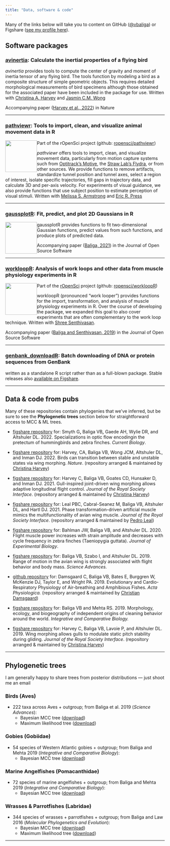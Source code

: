 ```yaml
---
title: "Data, software & code"
---
```


Many of the links below will take you to content on GitHub ([\@vbaliga](https://github.com/vbaliga)) or Figshare ([see my profile here](https://figshare.com/authors/Vikram_B_Baliga/4769286)).

## Software packages

### [avinertia](https://cran.r-project.org/web/packages/AvInertia/index.html): Calculate the inertial properties of a flying bird

*avinertia* provides tools to compute the center of gravity and moment of inertia tensor of any flying bird. The tools function by modeling a bird as a composite structure of simple geometric objects. This requires detailed morphological measurements of bird specimens although those obtained for the associated paper have been included in the package for use. Written with [Christina A. Harvey](https://www.christinaharvey.ca/) and [Jasmin C.M. Wong](https://research-information.bris.ac.uk/en/persons/jasmin-wong)

Accompanying paper ([Harvey et al., 2022](https://doi.org/10.1038/s41586-022-04477-8)) in Nature

------------------------------------------------------------------------

### [pathviewr](https://github.com/ropensci/pathviewr): Tools to import, clean, and visualize animal movement data in R

![](/images/pathviewrhex_600dpi_trns.png){fig-alt="pathviewr r package" style="float:left;" width="100"}

Part of the rOpenSci project (github: [ropensci/pathviewr](https://github.com/ropensci/pathviewr))

*pathviewr* offers tools to import, clean, and visualize movement data, particularly from motion capture systems such from [Optitrack's Motive](https://optitrack.com/products/motive/), the [Straw Lab's Flydra](https://github.com/strawlab/flydra), or from other sources. We provide functions to remove artifacts, standardize tunnel position and tunnel axes, select a region of interest, isolate specific trajectories, fill gaps in trajectory data, and calculate 3D and per-axis velocity. For experiments of visual guidance, we also provide functions that use subject position to estimate perception of visual stimuli. Written with [Melissa S. Armstrong](https://melissasarmstrong.com/) and [Eric R. Press](https://www.grad.ubc.ca/campus-community/meet-our-students/press-eric)

------------------------------------------------------------------------

### [gaussplotR](https://github.com/vbaliga/gaussplotR): Fit, predict, and plot 2D Gaussians in R

![](/images/gaussplotR.png){fig-alt="gaussplotR r package" style="float:left;" width="100"}

gaussplotR provides functions to fit two-dimensional Gaussian functions, predict values from such functions, and produce plots of predicted data.

Accompanying paper ([Baliga, 2021](https://doi.org/10.21105/joss.03074)) in the Journal of Open Source Software

------------------------------------------------------------------------

### [workloopR](https://github.com/ropensci/workloopR): Analysis of work loops and other data from muscle physiology experiments in R

![](/images/workloopR_icon_300dpi.png){fig-alt="workloopR r package" style="float:left;" width="100"}

Part of the [rOpenSci](https://ropensci.org/) project (github: [ropensci/workloopR](https://github.com/ropensci/workloopR))

workloopR (pronounced "work looper") provides functions for the import, transformation, and analysis of muscle physiology experiments in R. Over the course of developing the package, we expanded this goal to also cover experiments that are often complementary to the work loop technique. Written with [Shree Senthivasan](https://www.linkedin.com/in/shreeram-senthivasan-43b0881bb/).

Accompanying paper ([Baliga and Senthivasan, 2019](https://doi.org/10.21105/joss.01856)) in the Journal of Open Source Software

------------------------------------------------------------------------

### [genbank_downloadR](https://github.com/vbaliga/genbank_downloadR): Batch downloading of DNA or protein sequences from GenBank

written as a standalone R script rather than as a full-blown package. Stable releases also [available on Figshare](https://doi.org/10.6084/m9.figshare.12980189).

------------------------------------------------------------------------

## Data & code from pubs

Many of these repositories contain phylogenies that we've inferred, but be sure to see the **Phylogenetic trees** section below for straightforward access to MCC & ML trees.

-   [figshare repository](https://doi.org/10.6084/m9.figshare.19425737) for: Smyth G**,** Baliga VB**,** Gaede AH, Wylie DR, and Altshuler DL. 2022. Specializations in optic flow encodingin the pretectum of hummingbirds and zebra finches. *Current Biology*.

-   [figshare repository](https://figshare.com/collections/Supplement_to_Inertia_links_avian_morphology_to_flight_manoeuvrability/5503989) for: Harvey, CA, Baliga VB, Wong JCM, Altshuler DL, and Inman DJ. 2022. Birds can transition between stable and unstable states via wing morphing. *Nature*. (repository arranged & maintained by [Christina Harvey](https://figshare.com/authors/Christina_Harvey/4766004))

-   [figshare repository](https://rs.figshare.com/collections/Supplementary_material_from_Gull-inspired_joint-driven_wing_morphing_allows_adaptive_longitudinal_flight_control_/5438933) for: Harvey C, Baliga VB, Goates CD, Hunsaker D, and Inman DJ. 2021. Gull-inspired joint-driven wing morphing allows adaptive longitudinal flight control. *Journal of the Royal Society Interface*. (repository arranged & maintained by [Christina Harvey](https://figshare.com/authors/Christina_Harvey/4766004))

-   [figshare repository](https://rs.figshare.com/collections/Supplementary_material_from_Phase_transformation-driven_artificial_muscle_mimics_the_multi-functionality_of_avian_wing_muscle_/5675606) for: Leal PBC, Cabral-Seanez M, Baliga VB, Altshuler DL, and Hartl DJ. 2021. Phase transformation-driven artificial muscle mimics the multifunctionality of avian wing muscle. *Journal of the Royal Society Interface*. (repository arranged & maintained by [Pedro Leal](https://rs.figshare.com/authors/_/11598656))

-   [figshare repository](https://figshare.com/articles/dataset/Data_and_code_for_Flight_muscle_power_increases_with_strain_amplitude_and_decreases_with_cycle_frequency_in_zebra_finches_Taeniopygia_guttata_/12520733) for: Bahlman JW, Baliga VB, and Altshuler DL. 2020. Flight muscle power increases with strain amplitude and decreases with cycle frequency in zebra finches (Taeniopygia guttata). *Journal of Experimental Biology*.

-   [figshare repository](https://doi.org/10.6084/m9.figshare.8856161) for: Baliga VB, Szabo I, and Altshuler DL. 2019. Range of motion in the avian wing is strongly associated with flight behavior and body mass. *Science Advances.*

-   [github repository](https://github.com/christiandamsgaard/Evolution-of-air-breathing) for: Damsgaard C, Baliga VB, Bates E, Burggren W, McKenzie DJ, Taylor E, and Wright PA. 2019. Evolutionary and Cardio-Respiratory Physiology of Air-breathing and Amphibious Fishes. *Acta Physiologica.* (repository arranged & maintained by [Christian Damsgaard](https://github.com/christiandamsgaard))

-   [figshare repository](https://doi.org/10.6084/m9.figshare.7658597) for: Baliga VB and Mehta RS. 2019. Morphology, ecology, and biogeography of independent origins of cleaning behavior around the world. *Integrative and Comparative Biology.*

-   [figshare repository](https://doi.org/10.6084/m9.figshare.c.3977505.v1) for: Harvey C, Baliga VB, Lavoie P, and Altshuler DL. 2019. Wing morphing allows gulls to modulate static pitch stability during gliding. *Journal of the Royal Society Interface*. (repository arranged & maintained by [Christina Harvey](https://figshare.com/authors/Christina_Harvey/4766004))

------------------------------------------------------------------------

## Phylogenetic trees

I am generally happy to share trees from posterior distributions --- just shoot me an email

### Birds (Aves)

-   222 taxa across Aves + outgroup; from Baliga et al. 2019 (*Science Advances*):
    -   Bayesian MCC tree ([download](https://vikram-baliga.squarespace.com/s/Baliga-etal-Science-Advances_222s_Avian_MCCtree.tre))
    -   Maximum likelihood tree ([download](https://vikram-baliga.squarespace.com/s/Baliga-etal-Science-Advances_222s_Avian_MLtree.tre))

### Gobies (Gobiidae)

-   54 species of Western Atlantic gobies + outgroup; from Baliga and Mehta 2019 (*Integrative and Comparative Biology*):
    -   Bayesian MCC tree ([download](https://vikram-baliga.squarespace.com/s/Gobiidae_MCC.tre))

### Marine Angelfishes (Pomacanthidae)

-   72 species of marine angelfishes + outgroup; from Baliga and Mehta 2019 (*Integrative and Comparative Biology*):
    -   Bayesian MCC tree ([download](https://vikram-baliga.squarespace.com/s/Pomacanthidae_MCC.tre))

### Wrasses & Parrotfishes (Labridae)

-   344 species of wrasses + parrotfishes + outgroup; from Baliga and Law 2016 (*Molecular Phylogenetics and Evolution*):
    -   Bayesian MCC tree ([download](https://vikram-baliga.squarespace.com/s/BaligaLaw2016_344SP_MCC.nwk))
    -   Maximum likelihood tree ([download](https://vikram-baliga.squarespace.com/s/BaligaLaw2016_344SP_MLtree.nwk))

------------------------------------------------------------------------
